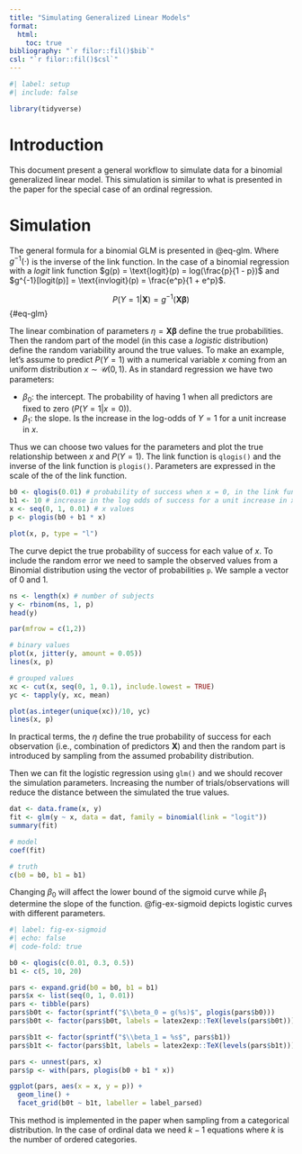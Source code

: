 ```yaml
---
title: "Simulating Generalized Linear Models"
format: 
  html:
    toc: true
bibliography: "`r filor::fil()$bib`"
csl: "`r filor::fil()$csl`"
---
```


```r
#| label: setup
#| include: false

library(tidyverse)
```

# Introduction

This document present a general workflow to simulate data for a binomial generalized linear model. This simulation is similar to what is presented in the paper for the special case of an ordinal regression.

# Simulation

The general formula for a binomial GLM is presented in @eq-glm. Where $g^{-1}(\cdot)$ is the inverse of the link function. In the case of a binomial regression with a *logit* link function $g(p) = \text{logit}(p) = log(\frac{p}{1 - p})$ and $g^{-1}[logit(p)] = \text{invlogit}(p) = \frac{e^p}{1 + e^p}$.

$$
P(Y = 1|\mathbf{X}) = g^{-1}(\mathbf{X} \boldsymbol{\beta})
$$ {#eq-glm}

The linear combination of parameters $\eta = \mathbf{X} \boldsymbol{\beta}$ define the true probabilities. Then the random part of the model (in this case a *logistic* distribution) define the random variability around the true values. To make an example, let's assume to predict $P(Y = 1)$ with a numerical variable $x$ coming from an uniform distribution $x \sim \mathcal{U}(0, 1)$. As in standard regression we have two parameters:

-   $\beta_0$: the intercept. The probability of having 1 when all predictors are fixed to zero ($P(Y = 1|x = 0)$).
-   $\beta_1$: the slope. Is the increase in the log-odds of $Y = 1$ for a unit increase in $x$.

Thus we can choose two values for the parameters and plot the true relationship between $x$ and $P(Y = 1)$. The link function is `qlogis()` and the inverse of the link function is `plogis()`. Parameters are expressed in the scale of the of the link function.

```r
b0 <- qlogis(0.01) # probability of success when x = 0, in the link function space
b1 <- 10 # increase in the log odds of success for a unit increase in x
x <- seq(0, 1, 0.01) # x values
p <- plogis(b0 + b1 * x)

plot(x, p, type = "l")
```

The curve depict the true probability of success for each value of $x$. To include the random error we need to sample the observed values from a Binomial distribution using the vector of probabilities `p`. We sample a vector of 0 and 1.

```r
ns <- length(x) # number of subjects
y <- rbinom(ns, 1, p)
head(y)

par(mfrow = c(1,2))

# binary values
plot(x, jitter(y, amount = 0.05))
lines(x, p)

# grouped values
xc <- cut(x, seq(0, 1, 0.1), include.lowest = TRUE)
yc <- tapply(y, xc, mean)

plot(as.integer(unique(xc))/10, yc)
lines(x, p)
```

In practical terms, the $\eta$ define the true probability of success for each observation (i.e., combination of predictors $\mathbf{X}$) and then the random part is introduced by sampling from the assumed probability distribution.

Then we can fit the logistic regression using `glm()` and we should recover the simulation parameters. Increasing the number of trials/observations will reduce the distance between the simulated the true values.

```r
dat <- data.frame(x, y)
fit <- glm(y ~ x, data = dat, family = binomial(link = "logit"))
summary(fit)

# model
coef(fit)

# truth
c(b0 = b0, b1 = b1)
```

Changing $\beta_0$ will affect the lower bound of the sigmoid curve while $\beta_1$ determine the slope of the function. @fig-ex-sigmoid depicts logistic curves with different parameters.

```r
#| label: fig-ex-sigmoid
#| echo: false
#| code-fold: true

b0 <- qlogis(c(0.01, 0.3, 0.5))
b1 <- c(5, 10, 20)

pars <- expand.grid(b0 = b0, b1 = b1)
pars$x <- list(seq(0, 1, 0.01))
pars <- tibble(pars)
pars$b0t <- factor(sprintf("$\\beta_0 = g(%s)$", plogis(pars$b0)))
pars$b0t <- factor(pars$b0t, labels = latex2exp::TeX(levels(pars$b0t)))

pars$b1t <- factor(sprintf("$\\beta_1 = %s$", pars$b1))
pars$b1t <- factor(pars$b1t, labels = latex2exp::TeX(levels(pars$b1t)))

pars <- unnest(pars, x)
pars$p <- with(pars, plogis(b0 + b1 * x))

ggplot(pars, aes(x = x, y = p)) +
  geom_line() +
  facet_grid(b0t ~ b1t, labeller = label_parsed)
```

This method is implemented in the paper when sampling from a categorical distribution. In the case of ordinal data we need $k - 1$ equations where $k$ is the number of ordered categories.
